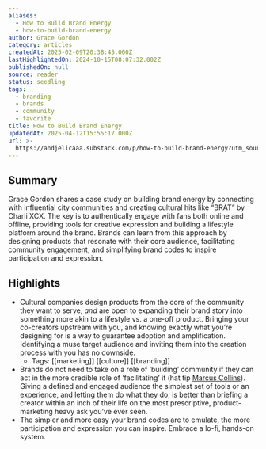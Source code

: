 ```yaml
---
aliases:
  - How to Build Brand Energy
  - how-to-build-brand-energy
author: Grace Gordon
category: articles
createdAt: 2025-02-09T20:38:45.000Z
lastHighlightedOn: 2024-10-15T08:07:32.002Z
publishedOn: null
source: reader
status: seedling
tags:
  - branding
  - brands
  - community
  - favorite
title: How to Build Brand Energy
updatedAt: 2025-04-12T15:55:17.000Z
url: >-
  https://andjelicaaa.substack.com/p/how-to-build-brand-energy?utm_source=post-email-title&publication_id=18831&post_id=145575123&utm_campaign=email-post-title&isFreemail=false&r=og9hp&triedRedirect=true&utm_medium=email
---
```

## Summary

Grace Gordon shares a case study on building brand energy by connecting with influential city communities and creating cultural hits like “BRAT” by Charli XCX. The key is to authentically engage with fans both online and offline, providing tools for creative expression and building a lifestyle platform around the brand. Brands can learn from this approach by designing products that resonate with their core audience, facilitating community engagement, and simplifying brand codes to inspire participation and expression.

## Highlights

- Cultural companies design products from the core of the community they want to serve, _and_ are open to expanding their brand story into something more akin to a lifestyle vs. a one-off product. Bringing your co-creators upstream with you, and knowing exactly what you’re designing for is a way to guarantee adoption and amplification. Identifying a muse target audience and inviting them into the creation process with you has no downside.
    - Tags: [[marketing]] [[culture]] [[branding]]
- Brands do not need to take on a role of ‘building’ community if they can act in the more credible role of ‘facilitating’ it (hat tip [Marcus Collins](https://www.instagram.com/p/C8DDlm4PjId/)). Giving a defined and engaged audience the simplest set of tools or an experience, and letting them do what they do, is better than briefing a creator within an inch of their life on the most prescriptive, product-marketing heavy ask you’ve ever seen.
- The simpler and more easy your brand codes are to emulate, the more participation and expression you can inspire. Embrace a lo-fi, hands-on system.
